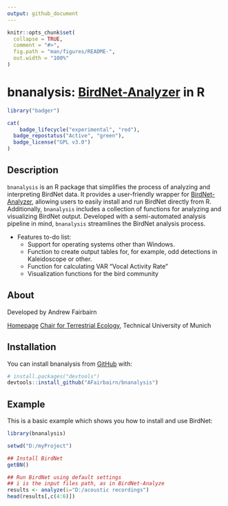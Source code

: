 ```yaml
---
output: github_document
---
```


<!-- README.md is generated from README.Rmd. Please edit that file -->

```r
knitr::opts_chunk$set(
  collapse = TRUE,
  comment = "#>",
  fig.path = "man/figures/README-",
  out.width = "100%"
)
```

# bnanalysis: [BirdNet-Analyzer](https://github.com/kahst/BirdNET-Analyzer) in R

<!-- badges: start -->
```r
library("badger")
```

```r
cat(
	badge_lifecycle("experimental", "red"),
  badge_repostatus("Active", "green"),
  badge_license("GPL v3.0")
)
```
<!-- badges: end -->

## Description

`bnanalysis` is an R package that simplifies the process of analyzing and interpreting BirdNet data. It provides a user-friendly wrapper for [BirdNet-Analyzer](https://github.com/kahst/BirdNET-Analyzer), allowing users to easily install and run BirdNet directly from R. Additionally, `bnanalysis` includes a collection of functions for analyzing and visualizing BirdNet output. Developed with a semi-automated analysis pipeline in mind, `bnanalysis` streamlines the BirdNet analysis process.

* Features to-do list:
  + Support for operating systems other than Windows.
  + Function to create output tables for, for example, odd detections in Kaleidoscope or other.
  + Function for calculating VAR "Vocal Activity Rate"
  + Visualization functions for the bird community
  

## About

Developed by Andrew Fairbairn

[Homepage](https://afairbairn.com/)
[Chair for Terrestrial Ecology](https://www3.ls.tum.de/en/toek/home/), Technical University of Munich


## Installation

You can install bnanalysis from [GitHub](https://github.com/) with:

``` r
# install.packages("devtools")
devtools::install_github("AFairbairn/bnanalysis")
```

## Example

This is a basic example which shows you how to install and use BirdNet:

```r
library(bnanalysis)

setwd("D:/myProject")

## Install BirdNet
getBN()

## Run BirdNet using default settings
## i is the input files path, as in BirdNet-Analyze
results <- analyze(i="D:/acoustic recordings")
head(results[,c(4:6)])
```
